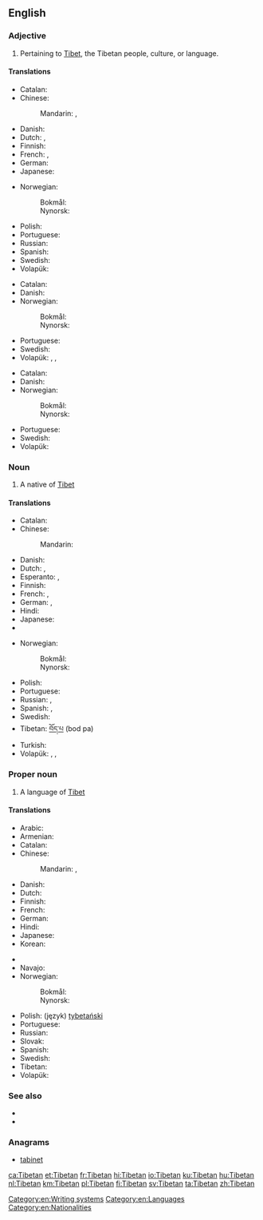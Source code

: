 {{also|tibetan|Tibeťan}}
==English==

===Adjective===
{{en-adj|-}}

# Pertaining to [[Tibet]], the Tibetan people, culture, or language.

====Translations====
{{trans-top|of or pertaining to Tibet}}
* Catalan: {{t|ca|tibetà}}
* Chinese:
*: Mandarin: {{t+|cmn|藏|tr=Zàng|sc=Hani}}, {{t+|cmn|西藏|tr=Xīzàng|sc=Hani}}
* Danish: {{t|da|tibetansk}}
* Dutch: {{t+|nl|Tibetaans}}, {{t+|nl|Tibetaanse}}
* Finnish: {{t+|fi|tiibetiläinen}}
* French: {{t+|fr|tibétain|m}}, {{t+|fr|tibétaine|f}}
* German: {{t|de|tibetisch}}
* Japanese: {{t|ja|チベット|alt=チベットの|tr=Chibetto-no}}
{{trans-mid}}
* Norwegian:
*: Bokmål: {{t|no|tibetansk}}
*: Nynorsk: {{t|nn|tibetansk}}
* Polish: {{t+|pl|tybetański|m}}
* Portuguese: {{t+|pt|tibetano}}
* Russian: {{t+|ru|тибетский|tr=tibétskij|sc=Cyrl}}
* Spanish: {{t+|es|tibetano}}
* Swedish: {{t+|sv|tibetansk}}
* Volapük: {{t+|vo|Tibätänik}}
{{trans-bottom}}

{{trans-top|of or pertaining to Tibetans}}
* Catalan: {{t|ca|tibetà}}
* Danish: {{t|da|tibetansk}}
* Norwegian:
*: Bokmål: {{t|no|tibetansk}}
*: Nynorsk: {{t|nn|tibetansk}}
{{trans-mid}}
* Portuguese: {{t+|pt|tibetano}}
* Swedish: {{t+|sv|tibetansk}}
* Volapük: {{qualifier|♂♀}} {{t|vo|Tibätänanik}}, {{qualifier|♂e}} {{t|vo|hi-Tibätänanik}}, {{qualifier|♀}} {{t|vo|ji-Tibätänanik}}
{{trans-bottom}}

{{trans-top|of or pertaining to the Tibetan language}}
* Catalan: {{t|ca|tibetà}}
* Danish: {{t|da|tibetansk}}
* Norwegian:
*: Bokmål: {{t|no|tibetansk}}
*: Nynorsk: {{t|nn|tibetansk}}
{{trans-mid}}
* Portuguese: {{t+|pt|tibetano}}
* Swedish: {{t+|sv|tibetansk}}
* Volapük: {{t|vo|Tibätänapükik}}
{{trans-bottom}}

===Noun===
{{en-noun}}

# A native of [[Tibet]]

====Translations====
{{trans-top|a person}}
* Catalan: {{t|ca|tibetà|m}}
* Chinese:
*: Mandarin: {{t+|cmn|藏人|tr=Zàngrén|sc=Hani}}
* Danish: {{t|da|tibetaner|c}}
* Dutch: {{t+|nl|Tibetaan|m}}, {{t+|nl|Tibetaanse|f}}
* Esperanto: {{t|eo|tibetano}} {{qualifier|man or woman}}, {{t|eo|tibetanino}} {{qualifier|woman}}
* Finnish: {{t+|fi|tiibetiläinen}}
* French: {{t+|fr|Tibétain|m}}, {{t+|fr|Tibétaine|f}}
* German: {{t|de|Tibeter|m}}, {{t|de|Tibeterin|f}}
* Hindi: {{t+|hi|तिब्बती}}
* Japanese: {{t|ja|チベット人|tr=Chibetto-jin}}
* {{trreq|mn}}
{{trans-mid}}
* Norwegian:
*: Bokmål: {{t|no|tibetaner|m}}
*: Nynorsk: {{t|nn|tibetanar|m}}
* Polish: {{t+|pl|Tybetańczyk|m}}
* Portuguese: {{t+|pt|tibetano|m}}
* Russian: {{t+|ru|тибетец|m|tr=tibétec|sc=Cyrl}}, {{t+|ru|тибетка|f|tr=tibétka|sc=Cyrl}}
* Spanish: {{t+|es|tibetano|m}}, {{t|es|tibetana|f}}
* Swedish: {{t+|sv|tibetan}}
* Tibetan: [[བོད་པ]] (bod pa)
* Turkish: {{t+|tr|Tibetli}}
* Volapük: {{qualifier|♂♀}} {{t+|vo|Tibätänan}}, {{qualifier|♂}} {{t|vo|hi-Tibätänan}}, {{qualifier|♀}} {{t|vo|ji-Tibätänan}}
{{trans-bottom}}

===Proper noun===
{{wikipedia}}
{{en-proper noun}}

# A language of [[Tibet]]

====Translations====
{{trans-top|a language}}
* Arabic: {{t|ar|تبتية|f|tr=tibitíyya|sc=Arab}}
* Armenian: {{t|hy|տիբեթերեն|tr=tibet’eren}}
* Catalan: {{t|ca|tibetà|m}}
* Chinese:
*: Mandarin: {{t|cmn|藏語|sc=Hani}}, {{t+|cmn|藏语|tr=Zàngyǔ|sc=Hani}}
* Danish: {{t|da|tibetansk|n}}
* Dutch: {{t+|nl|Tibetaans|n}}
* Finnish: {{t+|fi|tiibet}}
* French: {{t+|fr|tibétain|m}}
* German: {{t+|de|Tibetisch}}
* Hindi: {{t+|hi|तिब्बती|tr=tibbatī|sc=Deva}}
* Japanese: {{t+|ja|チベット語|tr=Chibettogo}}
* Korean: {{t+|ko|티베트어|tr=Tibeteu-eo|sc=Kore}}
{{trans-mid}}
* {{trreq|mn}}
* Navajo: {{t|nv|Tibétan bizaad}}
* Norwegian:
*: Bokmål: {{t|no|tibetansk|m}}
*: Nynorsk: {{t|nn|tibetansk|m}}
* Polish: (język) [[tybetański]]
* Portuguese: {{t+|pt|tibetano|m}}
* Russian: {{t+|ru|тибетский|m|tr=tibétskij|sc=Cyrl}}
* Slovak: {{t+|sk|tibetčina|f}}
* Spanish: {{t+|es|tibetano|m}}
* Swedish: {{t+|sv|tibetanska|c}}
* Tibetan: {{t|bo|བོད་སྐད|tr=bod skad|sc=Tibt}}
* Volapük: {{t|vo|Tibätänapük}}
{{trans-bottom}}

===See also===
{{interwiktionary|code=bo}}
* {{ISO 639|link=Ethnologue|1code=bo|code=bod}}
* {{langcat|bo}}

===Anagrams===
* [[tabinet#English|tabinet]]

[[Category:en:Writing systems]]
[[Category:en:Languages]]
[[Category:en:Nationalities]]

[[ca:Tibetan]]
[[et:Tibetan]]
[[fr:Tibetan]]
[[hi:Tibetan]]
[[io:Tibetan]]
[[ku:Tibetan]]
[[hu:Tibetan]]
[[nl:Tibetan]]
[[km:Tibetan]]
[[pl:Tibetan]]
[[fi:Tibetan]]
[[sv:Tibetan]]
[[ta:Tibetan]]
[[zh:Tibetan]]
